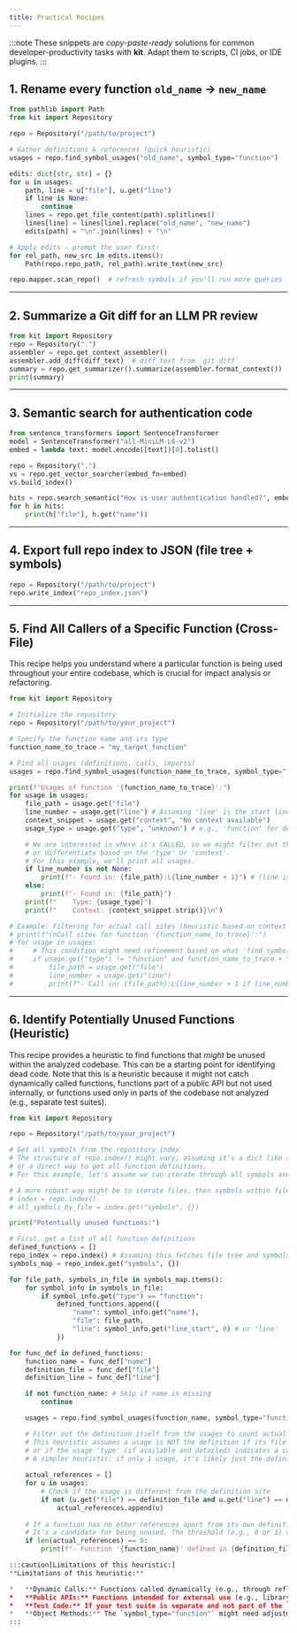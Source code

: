 ```yaml
---
title: Practical Recipes
---
```


:::note
These snippets are *copy-paste-ready* solutions for common developer-productivity tasks with **kit**. Adapt them to scripts, CI jobs, or IDE plugins.
:::

## 1. Rename every function `old_name` → `new_name`

```python
from pathlib import Path
from kit import Repository

repo = Repository("/path/to/project")

# Gather definitions & references (quick heuristic)
usages = repo.find_symbol_usages("old_name", symbol_type="function")

edits: dict[str, str] = {}
for u in usages:
    path, line = u["file"], u.get("line")
    if line is None:
        continue
    lines = repo.get_file_content(path).splitlines()
    lines[line] = lines[line].replace("old_name", "new_name")
    edits[path] = "\n".join(lines) + "\n"

# Apply edits - prompt the user first!
for rel_path, new_src in edits.items():
    Path(repo.repo_path, rel_path).write_text(new_src)

repo.mapper.scan_repo()  # refresh symbols if you'll run more queries
```

---

## 2. Summarize a Git diff for an LLM PR review

```python
from kit import Repository
repo = Repository(".")
assembler = repo.get_context_assembler()
assembler.add_diff(diff_text)  # diff_text from `git diff`
summary = repo.get_summarizer().summarize(assembler.format_context())
print(summary)
```

---

## 3. Semantic search for authentication code

```python
from sentence_transformers import SentenceTransformer
model = SentenceTransformer("all-MiniLM-L6-v2")
embed = lambda text: model.encode([text])[0].tolist()

repo = Repository(".")
vs = repo.get_vector_searcher(embed_fn=embed)
vs.build_index()

hits = repo.search_semantic("How is user authentication handled?", embed_fn=embed)
for h in hits:
    print(h["file"], h.get("name"))
```

---

## 4. Export full repo index to JSON (file tree + symbols)

```python
repo = Repository("/path/to/project")
repo.write_index("repo_index.json")
```

---

## 5. Find All Callers of a Specific Function (Cross-File)

This recipe helps you understand where a particular function is being used throughout your entire codebase, which is crucial for impact analysis or refactoring.

```python
from kit import Repository

# Initialize the repository
repo = Repository("/path/to/your_project")

# Specify the function name and its type
function_name_to_trace = "my_target_function"

# Find all usages (definitions, calls, imports)
usages = repo.find_symbol_usages(function_name_to_trace, symbol_type="function")

print(f"Usages of function '{function_name_to_trace}':")
for usage in usages:
    file_path = usage.get("file")
    line_number = usage.get("line") # Assuming 'line' is the start line of the usage/symbol
    context_snippet = usage.get("context", "No context available")
    usage_type = usage.get("type", "unknown") # e.g., 'function' for definition, 'call' for a call site

    # We are interested in where it's CALLED, so we might filter out the definition itself if needed,
    # or differentiate based on the 'type' or 'context'.
    # For this example, we'll print all usages.
    if line_number is not None:
        print(f"- Found in: {file_path}:L{line_number + 1}") # (line is 0-indexed, display as 1-indexed)
    else:
        print(f"- Found in: {file_path}")
    print(f"    Type: {usage_type}")
    print(f"    Context: {context_snippet.strip()}\n")

# Example: Filtering for actual call sites (heuristic based on context or type if available)
# print(f"\nCall sites for function '{function_name_to_trace}':")
# for usage in usages:
#     # This condition might need refinement based on what 'find_symbol_usages' returns for 'type' of a call
#     if usage.get("type") != "function" and function_name_to_trace + "(" in usage.get("context", ""):
#         file_path = usage.get("file")
#         line_number = usage.get("line")
#         print(f"- Call in: {file_path}:L{line_number + 1 if line_number is not None else 'N/A'}")

```

---

## 6. Identify Potentially Unused Functions (Heuristic)

This recipe provides a heuristic to find functions that *might* be unused within the analyzed codebase. This can be a starting point for identifying dead code. Note that this is a heuristic because it might not catch dynamically called functions, functions part of a public API but not used internally, or functions used only in parts of the codebase not analyzed (e.g., separate test suites).

```python
from kit import Repository

repo = Repository("/path/to/your_project")

# Get all symbols from the repository index
# The structure of repo.index() might vary; assuming it's a dict like {'symbols': {'file_path': [symbol_dicts]}}
# or a direct way to get all function definitions.
# For this example, let's assume we can iterate through all symbols and filter functions.

# A more robust way might be to iterate files, then symbols within files from repo.index()
# index = repo.index()
# all_symbols_by_file = index.get("symbols", {})

print("Potentially unused functions:")

# First, get a list of all function definitions
defined_functions = []
repo_index = repo.index() # Assuming this fetches file tree and symbols
symbols_map = repo_index.get("symbols", {})

for file_path, symbols_in_file in symbols_map.items():
    for symbol_info in symbols_in_file:
        if symbol_info.get("type") == "function":
            defined_functions.append({
                "name": symbol_info.get("name"),
                "file": file_path,
                "line": symbol_info.get("line_start", 0) # or 'line'
            })

for func_def in defined_functions:
    function_name = func_def["name"]
    definition_file = func_def["file"]
    definition_line = func_def["line"]

    if not function_name: # Skip if name is missing
        continue

    usages = repo.find_symbol_usages(function_name, symbol_type="function")

    # Filter out the definition itself from the usages to count actual calls/references
    # This heuristic assumes a usage is NOT the definition if its file and line differ,
    # or if the usage 'type' (if available and detailed) indicates a call.
    # A simpler heuristic: if only 1 usage, it's likely just the definition.
    
    actual_references = []
    for u in usages:
        # Check if the usage is different from the definition site
        if not (u.get("file") == definition_file and u.get("line") == definition_line):
            actual_references.append(u)
    
    # If a function has no other references apart from its own definition site (or very few)
    # It's a candidate for being unused. The threshold (e.g., 0 or 1) can be adjusted.
    if len(actual_references) == 0:
        print(f"- Function '{function_name}' defined in {definition_file}:L{definition_line + 1} has no apparent internal usages.")

:::caution[Limitations of this heuristic:]
**Limitations of this heuristic:**

*   **Dynamic Calls:** Functions called dynamically (e.g., through reflection, or if the function name is constructed from a string at runtime) won't be detected as used.
*   **Public APIs:** Functions intended for external use (e.g., library functions) will appear unused if the analysis is limited to the library's own codebase.
*   **Test Code:** If your test suite is separate and not part of the `Repository` path being analyzed, functions used only by tests might be flagged.
*   **Object Methods:** The `symbol_type="function"` might need adjustment or further logic if you are also looking for unused *methods* within classes, as their usage context is different.
:::
